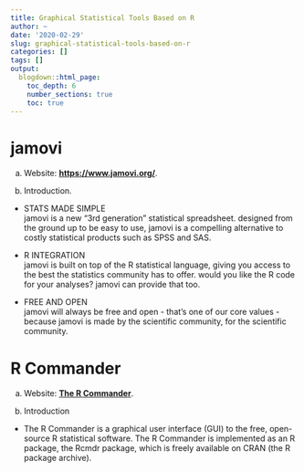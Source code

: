 ```yaml
---
title: Graphical Statistical Tools Based on R
author: ~
date: '2020-02-29'
slug: graphical-statistical-tools-based-on-r
categories: []
tags: []
output:
  blogdown::html_page:
    toc_depth: 6
    number_sections: true
    toc: true
---
```


# jamovi

a. Website: __[https://www.jamovi.org/](https://www.jamovi.org/)__.

b. Introduction.

- STATS MADE SIMPLE <br>
    jamovi is a new “3rd generation” statistical spreadsheet. designed from the ground up to be easy to use, jamovi is a compelling alternative to costly statistical products such as SPSS and SAS.

- R INTEGRATION <br> 
    jamovi is built on top of the R statistical language, giving you access to the best the statistics community has to offer. would you like the R code for your analyses? jamovi can provide that too.

- FREE AND OPEN <br>
    jamovi will always be free and open - that's one of our core values - because jamovi is made by the scientific community, for the scientific community.

# R Commander

a. Website: __[The R Commander](https://socialsciences.mcmaster.ca/jfox/Misc/Rcmdr/index.html)__.

b.  Introduction

- The R Commander is a graphical user interface (GUI) to the free, open-source R statistical software. The R Commander is implemented as an R package, the Rcmdr package, which is freely available on CRAN (the R package archive).
